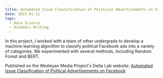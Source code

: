 ```yaml
---
title: Automated Issue Classification of Political Advertisements on Facebook
date: 2021-01-11
tags:
  - Data Science
  - Academic Writing
---
```

In this project, I worked with a team of other undergrads to develop a machine learning algorithm to classify political Facebook ads into a variety of categories. We experimented with several methods, including Random Forest and BERT. 
 
Published on the Wesleyan Media Project's Delta Lab website: [Automated Issue Classification of Political Advertisements on Facebook](https://deltalab.research.wesleyan.edu/2021/11/01/automated-issue-classification-of-political-advertisements-on-facebook/)